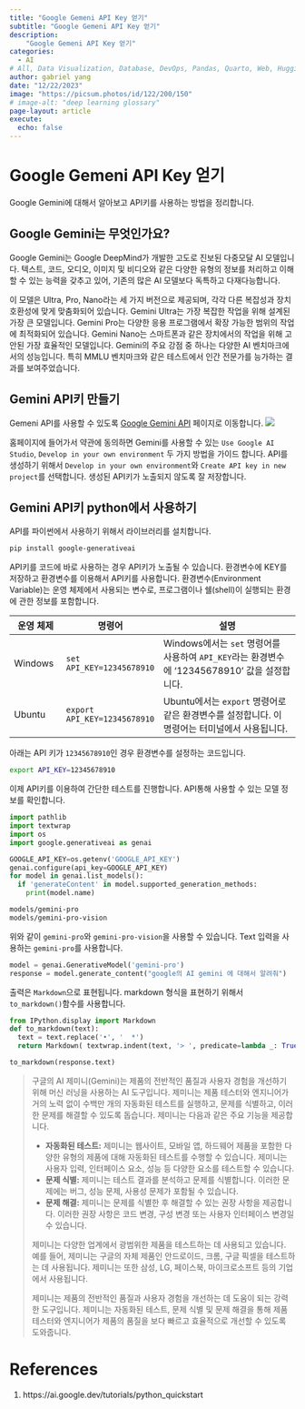 ```yaml
---
title: "Google Gemeni API Key 얻기"
subtitle: "Google Gemeni API Key 얻기"
description:
    "Google Gemeni API Key 얻기"
categories:
  - AI
# All, Data Visualization, Database, DevOps, Pandas, Quarto, Web, HuggingFace
author: gabriel yang
date: "12/22/2023"
image: "https://picsum.photos/id/122/200/150"
# image-alt: "deep learning glossary"
page-layout: article
execute:
  echo: false
---
```


# Google Gemeni API Key 얻기

Google Gemini에 대해서 알아보고 API키를 사용하는 방법을 정리합니다.

## Google Gemini는 무엇인가요?

Google Gemini는 Google DeepMind가 개발한 고도로 진보된 다중모달 AI 모델입니다. 텍스트, 코드, 오디오, 이미지 및 비디오와 같은 다양한 유형의 정보를 처리하고 이해할 수 있는 능력을 갖추고 있어, 기존의 많은 AI 모델보다 독특하고 다재다능합니다.

이 모델은 Ultra, Pro, Nano라는 세 가지 버전으로 제공되며, 각각 다른 복잡성과 장치 호환성에 맞게 맞춤화되어 있습니다. Gemini Ultra는 가장 복잡한 작업을 위해 설계된 가장 큰 모델입니다. Gemini Pro는 다양한 응용 프로그램에서 확장 가능한 범위의 작업에 최적화되어 있습니다. Gemini Nano는 스마트폰과 같은 장치에서의 작업을 위해 고안된 가장 효율적인 모델입니다​. Gemini의 주요 강점 중 하나는 다양한 AI 벤치마크에서의 성능입니다. 특히 MMLU 벤치마크와 같은 테스트에서 인간 전문가를 능가하는 결과를 보여주었습니다.

## Gemini API키 만들기

Gemeni API를 사용할 수 있도록 [Google Gemini API](https://ai.google.dev/) 페이지로 이동합니다. ![](images/paste-1.png)

홈페이지에 들어가서 약관에 동의하면 Gemini를 사용할 수 있는 `Use Google AI Studio`, `Develop in your own environment` 두 가지 방법을 가이드 합니다. API를 생성하기 위해서 `Develop in your own environment`와 `Create API key in new project`를 선택합니다. 생성된 API키가 노출되지 않도록 잘 저장합니다.

## Gemini API키 python에서 사용하기

API를 파이썬에서 사용하기 위해서 라이브러리를 설치합니다.

```bash
pip install google-generativeai
```

API키를 코드에 바로 사용하는 경우 API키가 노출될 수 있습니다. 환경변수에 KEY를 저장하고 환경변수를 이용해서 API키를 사용합니다. 환경변수(Environment Variable)는 운영 체제에서 사용되는 변수로, 프로그램이나 쉘(shell)이 실행되는 환경에 관한 정보를 포함합니다.

| 운영 체제 | 명령어                       | 설명                                                                                          |
|--------------|--------------|--------------------------------------------|
| Windows   | `set API_KEY=12345678910`    | Windows에서는 `set` 명령어를 사용하여 `API_KEY`라는 환경변수에 '12345678910' 값을 설정합니다. |
| Ubuntu    | `export API_KEY=12345678910` | Ubuntu에서는 `export` 명령어로 같은 환경변수를 설정합니다. 이 명령어는 터미널에서 사용됩니다. |

아래는 API 키가 `12345678910`인 경우 환경변수를 설정하는 코드입니다.

``` bash
export API_KEY=12345678910
```

이제 API키를 이용하여 간단한 테스트를 진행합니다. API통해 사용할 수 있는 모델 정보를 확인합니다.

``` python
import pathlib
import textwrap
import os
import google.generativeai as genai

GOOGLE_API_KEY=os.getenv('GOOGLE_API_KEY')
genai.configure(api_key=GOOGLE_API_KEY)
for model in genai.list_models():
  if 'generateContent' in model.supported_generation_methods:
    print(model.name)
```
``` bash
models/gemini-pro
models/gemini-pro-vision
```

위와 같이 `gemini-pro`와 `gemini-pro-vision`을 사용할 수 있습니다. Text 입력을 사용하는 `gemini-pro`를 사용합니다.

``` python
model = genai.GenerativeModel('gemini-pro')
response = model.generate_content("google의 AI gemini 에 대해서 알려줘")
```

출력은 `Markdown`으로 표현됩니다. markdown 형식을 표현하기 위해서 `to_markdown()`함수를 사용합니다.

``` python
from IPython.display import Markdown
def to_markdown(text):
  text = text.replace('•', '  *')
  return Markdown( textwrap.indent(text, '> ', predicate=lambda _: True) )

to_markdown(response.text)
```

> 구글의 AI 제미니(Gemini)는 제품의 전반적인 품질과 사용자 경험을 개선하기 위해 머신 러닝을 사용하는 AI 
> 도구입니다. 제미니는 제품 테스터와 엔지니어가 거의 노력 없이 수백만 개의 자동화된 테스트를 실행하고, 
> 문제를 식별하고, 이러한 문제를 해결할 수 있도록 돕습니다.
> 제미니는 다음과 같은 주요 기능을 제공합니다.
> 
> * **자동화된 테스트:** 제미니는 웹사이트, 모바일 앱, 하드웨어 제품을 포함한 다양한 유형의 제품에 대해 
> 자동화된 테스트를 수행할 수 있습니다. 제미니는 사용자 입력, 인터페이스 요소, 성능 등 다양한 요소를 
> 테스트할 수 있습니다.
> * **문제 식별:** 제미니는 테스트 결과를 분석하고 문제를 식별합니다. 이러한 문제에는 버그, 성능 문제, 
> 사용성 문제가 포함될 수 있습니다.
> * **문제 해결:** 제미니는 문제를 식별한 후 해결할 수 있는 권장 사항을 제공합니다. 이러한 권장 사항은 
> 코드 변경, 구성 변경 또는 사용자 인터페이스 변경일 수 있습니다.
> 
> 제미니는 다양한 업계에서 광범위한 제품을 테스트하는 데 사용되고 있습니다. 예를 들어, 제미니는 구글의 
> 자체 제품인 안드로이드, 크롬, 구글 픽셀을 테스트하는 데 사용됩니다. 제미니는 또한 삼성, LG, 페이스북, 
> 마이크로소프트 등의 기업에서 사용됩니다.
> 
> 제미니는 제품의 전반적인 품질과 사용자 경험을 개선하는 데 도움이 되는 강력한 도구입니다. 제미니는 
> 자동화된 테스트, 문제 식별 및 문제 해결을 통해 제품 테스터와 엔지니어가 제품의 품질을 보다 빠르고 
> 효율적으로 개선할 수 있도록 도와줍니다.


# References
1.  https://ai.google.dev/tutorials/python_quickstart